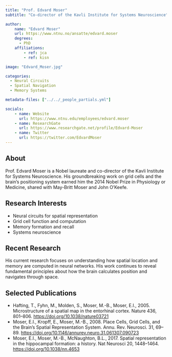 ```yaml
---
title: "Prof. Edvard Moser"
subtitle: "Co-director of the Kavli Institute for Systems Neuroscience"

author:
    name: "Edvard Moser"
    url: https://www.ntnu.no/ansatte/edvard.moser
    degrees:
      - PhD
    affiliations:
        - ref: jca
        - ref: kisn

image: "Edvard_Moser.jpg"

categories:
  - Neural Circuits
  - Spatial Navigation
  - Memory Systems

metadata-files: ["../../_people_partials.yml"]

socials:
    - name: Website
      url: https://www.ntnu.edu/employees/edvard.moser
    - name: ResearchGate
      url: https://www.researchgate.net/profile/Edvard-Moser
    - name: Twitter
      url: https://twitter.com/EdvardMoser
---
```


## About

Prof. Edvard Moser is a Nobel laureate and co-director of the Kavli Institute for Systems Neuroscience. His groundbreaking work on grid cells and the brain's positioning system earned him the 2014 Nobel Prize in Physiology or Medicine, shared with May-Britt Moser and John O'Keefe.

## Research Interests

- Neural circuits for spatial representation
- Grid cell function and computation
- Memory formation and recall
- Systems neuroscience

## Recent Research

His current research focuses on understanding how spatial location and memory are computed in neural networks. His work continues to reveal fundamental principles about how the brain calculates position and navigates through space.

## Selected Publications

- Hafting, T., Fyhn, M., Molden, S., Moser, M.-B., Moser, E.I., 2005. Microstructure of a spatial map in the entorhinal cortex. Nature 436, 801–806. [https://doi.org/10.1038/nature03721](https://doi.org/10.1038/nature03721)
- Moser, E.I., Kropff, E., Moser, M.-B., 2008. Place Cells, Grid Cells, and the Brain’s Spatial Representation System. Annu. Rev. Neurosci. 31, 69–89. [https://doi.org/10.1146/annurev.neuro.31.061307.090723](https://doi.org/10.1146/annurev.neuro.31.061307.090723)
- Moser, E.I., Moser, M.-B., McNaughton, B.L., 2017. Spatial representation in the hippocampal formation: a history. Nat Neurosci 20, 1448–1464. [https://doi.org/10.1038/nn.4653](https://doi.org/10.1038/nn.4653)
